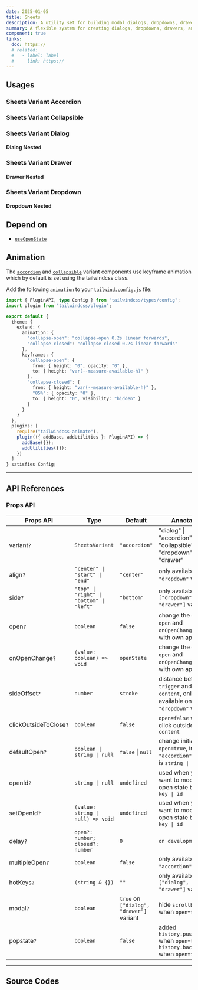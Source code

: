 ```yaml
---
date: 2025-01-05
title: Sheets
description: A utility set for building modal dialogs, dropdowns, drawers, collapsibles, and accordions, with support for nested interactions.
summary: A flexible system for creating dialogs, dropdowns, drawers, and accordions, including nested support.
component: true
links:
  doc: https://
  # related:
  #   - label: label
  #     link: https://
---
```


## Usages

### Sheets Variant Accordion

<SheetsDemosAccordion />

### Sheets Variant Collapsible

<SheetsDemosCollapsible />

<SheetsDemosCollapsible2 />

### Sheets Variant Dialog

<SheetsDemosDialog />

#### Dialog Nested

<SheetsDemosDialogNested />

### Sheets Variant Drawer

<SheetsDemosDrawer />

#### Drawer Nested

<SheetsDemosDrawerNested />

### Sheets Variant Dropdown

<SheetsDemosDropdown />

#### Dropdown Nested

<SheetsDemosDropdownNested />

## Depend on

- [`useOpenState`](/docs/web/hooks/use-open-state)

## Animation

The [`accordion`](/docs/components/web/sheets#sheets-accordion) and [`collapsible`](/docs/components/web/sheets#sheets-collapsible) variant components use keyframe animation which by default is set using the tailwindcss class.

Add the following [`animation`](https://tailwindcss.com/docs/animation#customizing-your-theme) to your [`tailwind.config.js`](https://tailwindcss.com/docs/configuration) file:

```ts
import { PluginAPI, type Config } from "tailwindcss/types/config";
import plugin from "tailwindcss/plugin";

export default {
  theme: {
    extend: {
      animation: {
        "collapse-open": "collapse-open 0.2s linear forwards",
        "collapse-closed": "collapse-closed 0.2s linear forwards"
      },
      keyframes: {
        "collapse-open": {
          from: { height: "0", opacity: "0" },
          to: { height: "var(--measure-available-h)" }
        },
        "collapse-closed": {
          from: { height: "var(--measure-available-h)" },
          "85%": { opacity: "0" },
          to: { height: "0", visibility: "hidden" }
        }
      }
    }
  },
  plugins: [
    require("tailwindcss-animate"),
    plugin(({ addBase, addUtilities }: PluginAPI) => {
      addBase({});
      addUtilities({});
    })
  ]
} satisfies Config;
```

---

## API References

### Props API

| Props API              | Type                                     | Default                                  | Annotation                                                                          |
| ---------------------- | ---------------------------------------- | ---------------------------------------- | ----------------------------------------------------------------------------------- |
| variant`?`             | `SheetsVariant`                          | `"accordion"`                            | "dialog" \| "accordion" \| "collapsible" \| "dropdown" \| "drawer"                  |
| align`?`               | `"center" \| "start" \| "end"`           | `"center"`                               | only available on `"dropdown"` variant                                              |
| side`?`                | `"top" \| "right" \| "bottom" \| "left"` | `"bottom"`                               | only available on `["dropdown", "drawer"]` variant                                  |
| open`?`                | `boolean`                                | `false`                                  | change the original `open` and `onOpenChange` state with own approach               |
| onOpenChange`?`        | `(value: boolean) => void`               | `openState`                              | change the original `open` and `onOpenChange` state with own approach               |
| sideOffset`?`          | `number`                                 | `stroke`                                 | distance between `trigger` and `content`, only available on `"dropdown"` variant    |
| clickOutsideToClose`?` | `boolean`                                | `false`                                  | `open=false` when click outside `content`                                           |
| defaultOpen`?`         | `boolean \| string \| null`              | `false` \| `null`                        | change initial `open=true`, in case `"accordion"` variant is `string \| null`       |
| openId`?`              | `string \| null`                         | `undefined`                              | used when you want to modify the open state based on `key \| id`                    |
| setOpenId`?`           | `(value: string \| null) => void`        | `undefined`                              | used when you want to modify the open state based on `key \| id`                    |
| delay`?`               | `open?: number; closed?: number`         | `0`                                      | `on development`                                                                    |
| multipleOpen`?`        | `boolean`                                | `false`                                  | only available on `"accordion"` variant                                             |
| hotKeys`?`             | `(string & {})`                          | `""`                                     | only available on `["dialog", "drawer"]` variant                                    |
| modal`?`               | `boolean`                                | `true` on `["dialog", "drawer"]` variant | hide `scrollbar` body when `open=true`                                              |
| popstate`?`            | `boolean`                                | `false`                                  | added `history.pushState()` when `open=true` and `history.back()` when `open=false` |

---

## Source Codes

<SourceCodes name="sheets" />
